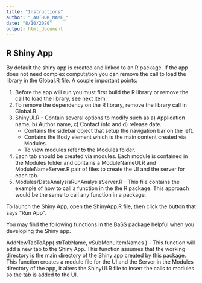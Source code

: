 ```yaml
---
title: "Instructions"
author: "_AUTHOR_NAME_"
date: "8/10/2020"
output: html_document
---
```

## R Shiny App
By default the shiny app is created and linked to an R package.  If the app does not need complex computation you can remove the call to load the library in the Global.R file.  A couple important points:

@) Before the app will run you must first build the R library or remove the call to load the library, see next item.
@) To remove the dependency on the R library, remove the library call in Global.R
@) ShinyUI.R - Contain several options to modify such as a) Application name, b) Author name, c) Contact info and d) release date. 
    + Contains the sidebar object that setup the navigation bar on the left.
    + Contains the Body element which is the main content created via Modules.   
    + To view modules refer to the Modules folder.
@) Each tab  should be created via modules.   Each module is contained in the Modules folder and contains a ModuleNameUI.R and ModuleNameServer.R pair of files to create the UI and the server for each tab. 
@) Modules/DataAnalysisRunAnalysisServer.R - This file contains the example of how to call a function in the the R package.  This approach would be the same to call any function in a package. 

To launch the Shiny App, open the ShinyApp.R file, then click the button that says "Run App".


You may find the following functions in the BaSS package helpful when you developing the Shiny app. 

AddNewTabToApp( strTabName, vSubMenuItemNames ) - This function will add a new tab to the Shiny App. This function assumes that the working directory
is the main directory of the Shiny app created by this package.  This function creates a module file for the UI and the Server in the Modules directory
of the app, it alters the ShinyUI.R file to insert the calls to  modules so the tab is added to the UI. 
